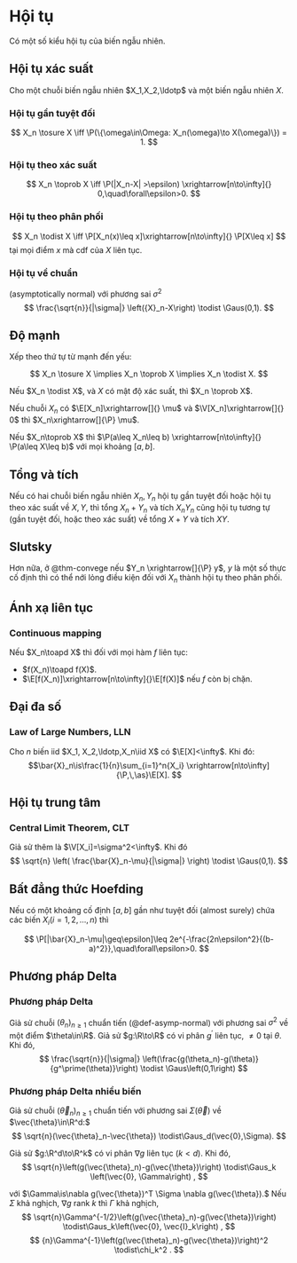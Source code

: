# Hội tụ

Có một số kiểu hội tụ của biến ngẫu nhiên.

## Hội tụ xác suất
Cho một chuỗi biến ngẫu nhiên $X_1,X_2,\ldotp$
và một biến ngẫu nhiên $X$.

::: {#def-conv-sure}
### Hội tụ gần tuyệt đối
$$
X_n \tosure X \iff
\P(\{\omega\in\Omega: X_n(\omega)\to X(\omega)\}) = 1.
$$
:::

::: {#def-conv-proba}
### Hội tụ theo xác suất
$$
X_n \toprob X \iff
\P(|X_n-X| >\epsilon)
\xrightarrow[n\to\infty]{}
0,\quad\forall\epsilon>0.
$$
:::

:::{#def-conv-dist}
### Hội tụ theo phân phối
$$
X_n \todist X \iff
\P[X_n(x)\leq x]\xrightarrow[n\to\infty]{} \P[X\leq x]
$$
tại mọi điểm $x$ mà cdf của $X$ liên tục.
:::

:::{#def-asymp-normal}
### Hội tụ về chuẩn
(asymptotically normal)
với phương sai
$\sigma^2$
$$
\frac{\sqrt{n}}{|\sigma|}
\left({X}_n-X\right)
\todist
\Gaus(0,1).
$$
:::

## Độ mạnh
:::{#thm-strength}

Xếp theo thứ tự từ mạnh đến yếu:

$$
X_n \tosure X \implies
X_n \toprob X \implies
X_n \todist X.
$$

Nếu
$X_n \todist X$,
và
$X$ có mật độ xác suất, thì
$X_n \toprob X$.

Nếu chuỗi $X_n$ có
$\E[X_n]\xrightarrow[]{} \mu$ và
$\V[X_n]\xrightarrow[]{} 0$ thì
$X_n\xrightarrow[]{\P} \mu$.

Nếu $X_n\toprob X$ thì
$\P(a\leq X_n\leq b) \xrightarrow[n\to\infty]{} \P(a\leq X\leq b)$
với mọi khoảng $[a,b]$.
:::

## Tổng và tích
::: {#thm-convege}
Nếu có hai chuỗi biến ngẫu nhiên $X_n, Y_n$
hội tụ gần tuyệt đối
hoặc hội tụ theo xác suất về $X, Y$,
thì tổng $X_n+Y_n$ và tích $X_n Y_n$
cũng hội tụ tương tự (gần tuyệt đối, hoặc theo xác suất)
về tổng $X+Y$ và tích $XY$.
:::

## Slutsky
::: {#thm-slutsky}
Hơn nữa, ở @thm-convege nếu $Y_n \xrightarrow[]{\P} y$, $y$ là một số thực cố định thì có thể
nới lỏng điều kiện đối với $X_n$ thành hội tụ theo phân phối.
:::

## Ánh xạ liên tục
:::{#thm-contmap}
### Continuous mapping
Nếu $X_n\toapd X$ thì
đối với mọi hàm $f$ liên tục:

- $f(X_n)\toapd f(X)$.
- $\E[f(X_n)]\xrightarrow[n\to\infty]{}\E[f(X)]$ nếu $f$ còn bị chặn.
:::

## Đại đa số
::: {#thm-lln}
### Law of Large Numbers, LLN
Cho $n$ biến iid $X_1, X_2,\ldotp,X_n\iid X$ có
$\E[X]<\infty$.
Khi đó:
$$\bar{X}_n\is\frac{1}{n}\sum_{i=1}^n{X_i}
\xrightarrow[n\to\infty]{\P,\,\as}\E[X].
$$
:::

## Hội tụ trung tâm
::: {#thm-clt}
### Central Limit Theorem, CLT
Giả sử thêm là
$\V[X_i]=\sigma^2<\infty$.
Khi đó
$$
\sqrt{n}
\left(
\frac{\bar{X}_n-\mu}{|\sigma|}
\right)
\todist
\Gaus(0,1).
$$
:::

## Bất đẳng thức Hoefding
::: {#thm-hoeffding}
Nếu có một khoảng cố định $[a,b]$ gần như tuyệt đối (almost surely) chứa các biến $X_i (i=1,2,\ldots,n)$ thì

$$
\P[|\bar{X}_n-\mu|\geq\epsilon]\leq
2e^{-\frac{2n\epsilon^2}{(b-a)^2}},\quad\forall\epsilon>0.
$$
:::


## Phương pháp Delta

:::{#thm-delta-method}
### Phương pháp Delta
Giả sử chuỗi $(\theta_n)_{n\geq 1}$
chuẩn tiến (@def-asymp-normal)
với phương sai
$\sigma^2$
về một điểm
$\theta\in\R$.
Giả sử $g:\R\to\R$
có vi phân
$g^\prime$
liên tục, $\neq 0$ tại $\theta$.
Khi đó,
$$
\frac{\sqrt{n}}{|\sigma|}
\left(\frac{g(\theta_n)-g(\theta)}
{g^\prime(\theta)}\right)
\todist
\Gaus\left(0,1\right)
$$
:::

:::{#thm-multivar-delta}
### Phương pháp Delta nhiều biến
Giả sử chuỗi $(\vec{\theta}_n)_{n\geq 1}$
chuẩn tiến
với phương sai
$\Sigma(\vec{\theta})$
về
$\vec{\theta}\in\R^d:$
$$
\sqrt{n}(\vec{\theta}_n-\vec{\theta})
\todist\Gaus_d(\vec{0},\Sigma).
$$

Giả sử $g:\R^d\to\R^k$
có vi phân
$\nabla g$
liên tục
$(k<d)$.
Khi đó,
$$
\sqrt{n}\left(g(\vec{\theta}_n)-g(\vec{\theta})\right)
\todist\Gaus_k
\left(\vec{0}, \Gamma\right)
,
$$

với
$\Gamma\is\nabla g(\vec{\theta})^T \Sigma \nabla g(\vec{\theta}).$
Nếu $\Sigma$ khả nghịch, $\nabla g$ rank $k$ thì
$\Gamma$ khả nghịch,
$$
\sqrt{n}\Gamma^{-1/2}\left(g(\vec{\theta}_n)-g(\vec{\theta})\right)
\todist\Gaus_k\left(\vec{0}, \vec{I}_k\right)
,
$$
$$
{n}\Gamma^{-1}\left(g(\vec{\theta}_n)-g(\vec{\theta})\right)^2
\todist\chi_k^2
.
$$
:::
